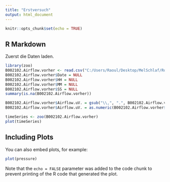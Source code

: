 ```yaml
---
title: "Erstversuch"
output: html_document
---
```


```r
knitr::opts_chunk$set(echo = TRUE)
```

## R Markdown

Zuerst die Daten laden.

```r
library(zoo)
B002102.Airflow.vorher <- read.csv("C:/Users/Raoul/Desktop/MelSchlaf/Rohdaten/B002102 Airflow vorher", sep=";")
B002102.Airflow.vorher$Date = NULL
B002102.Airflow.vorher$HH = NULL
B002102.Airflow.vorher$MM = NULL
B002102.Airflow.vorher$SS = NULL 
summary(is.na(B002102.Airflow.vorher))

B002102.Airflow.vorher$Airflow.uV. = gsub("\\,", ".", B002102.Airflow.vorher$Airflow.uV.)
B002102.Airflow.vorher$Airflow.uV. = as.numeric(B002102.Airflow.vorher$Airflow.uV.)

timeSeries <- zoo(B002102.Airflow.vorher)
plot(timeSeries)
```

## Including Plots

You can also embed plots, for example:

```r
plot(pressure)
```

Note that the `echo = FALSE` parameter was added to the code chunk to prevent printing of the R code that generated the plot.
